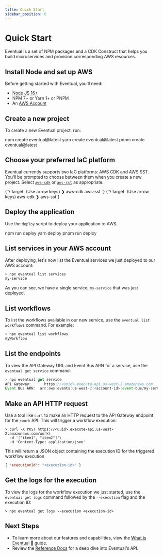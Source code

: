 ```yaml
---
title: Quick Start
sidebar_position: 0
---
```



# Quick Start

Eventual is a set of NPM packages and a CDK Construct that helps you build microservices and provision corresponding AWS resources.

## Install Node and set up AWS

Before getting started with Eventual, you'll need:

- [Node JS 16+](https://nodejs.org/en/)
- NPM 7+ or Yarn 1+ or PNPM
- An [AWS Account](https://aws.amazon.com/)

## Create a new project

To create a new Eventual project, run:

<Tabs groupId="npm">
  <TabItem value="npm" label="npm" default>
    <CodeBlock>npm create eventual@latest</CodeBlock>
  </TabItem>
  <TabItem value="yarn" label="yarn">
    <CodeBlock>yarn create eventual@latest</CodeBlock>
  </TabItem>
  <TabItem value="pnpm" label="pnpm">
    <CodeBlock>pnpm create eventual@latest</CodeBlock>
  </TabItem>
</Tabs>

## Choose your preferred IaC platform

Eventual currently supports two IaC platforms: AWS CDK and AWS SST. You'll be prompted to choose between them when you create a new project. Select [`aws-cdk`](https://docs.aws.amazon.com/cdk/v2/guide/home.html) or [`aws-sst`](https://docs.sst.dev) as appropriate.

<Tabs groupId="platform">
  <TabItem value="aws-cdk" label="aws-cdk" default>
    <CodeBlock>
      {`? target: (Use arrow keys)
❯ aws-cdk
  aws-sst
`}
    </CodeBlock>
  </TabItem>
  <TabItem value="sst" label="sst">
    <CodeBlock>
      {`? target: (Use arrow keys)
  aws-cdk
❯ aws-sst`}
    </CodeBlock>
  </TabItem>
</Tabs>

## Deploy the application

Use the `deploy` script to deploy your application to AWS.

<Tabs groupId="npm">
  <TabItem value="npm" label="npm" default>
    <CodeBlock>npm run deploy</CodeBlock>
  </TabItem>
  <TabItem value="yarn" label="yarn">
    <CodeBlock>yarn deploy</CodeBlock>
  </TabItem>
  <TabItem value="pnpm" label="pnpm">
    <CodeBlock>pnpm run deploy</CodeBlock>
  </TabItem>
</Tabs>

## List services in your AWS account

After deploying, let's now list the Eventual services we just deployed to our AWS account:

```ts
> npx eventual list services
my-service
```

As you can see, we have a single service, `my-service` that was just deployed.

## List workflows

To list the workflows available in our new service, use the `eventual list workflows` command. For example:

```ts
> npx eventual list workflows
myWorkflow
```

## List the endpoints

To view the API Gateway URL and Event Bus ARN for a service, use the `eventual get service` command:

```ts
> npx eventual get service
API Gateway: 	  https://<uuid>.execute-api.us-west-2.amazonaws.com
Event Bus ARN:  arn:aws:events:us-west-2:<account-id>:event-bus/my-service
```

## Make an API HTTP request

Use a tool like `curl` to make an HTTP request to the API Gateway endpoint for the `/work` API. This will trigger a workflow execution:

```
> curl -X POST https://<uuid>.execute-api.us-west-2.amazonaws.com/work\
  -d '["item1", "item2"]'\
  -H 'Content-Type: application/json'
```

This will return a JSON object containing the execution ID for the triggered workflow execution.

```json
{ "executionId": "<execution-id>" }
```

## Get the logs for the execution

To view the logs for the workflow execution we just started, use the `eventual get logs` command followed by the `--execution` flag and the execution ID:

```
> npx eventual get logs --execution <execution-id>
```

## Next Steps

- To learn more about our features and capabilities, view the [What is Eventual](./learn/1-what-is-eventual.md) 📖 guide.
- Review the [Reference Docs](./reference/service.md) for a deep dive into Eventual's API.
